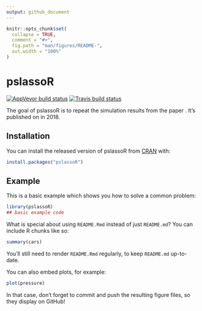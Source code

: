 ```yaml
---
output: github_document
---
```


<!-- README.md is generated from README.Rmd. Please edit that file -->

```r
knitr::opts_chunk$set(
  collapse = TRUE,
  comment = "#>",
  fig.path = "man/figures/README-",
  out.width = "100%"
)
```
# pslassoR

<!-- badges: start -->
[![AppVeyor build status](https://ci.appveyor.com/api/projects/status/github/JianqiaoWang/pslasso?branch=master&svg=true)](https://ci.appveyor.com/project/JianqiaoWang/pslasso)
[![Travis build status](https://travis-ci.org/JianqiaoWang/pslassoR.svg?branch=master)](https://travis-ci.org/JianqiaoWang/pslassoR)
<!-- badges: end -->

The goal of pslassoR is to repeat the simulation results from the paper \textbf{Precision Lasso: accounting for correlations and linear dependencies in high-dimensional genomic data.}. It's published on \textit{Bioinformatics} in 2018. \url{https://www.ncbi.nlm.nih.gov/pubmed/30184048}

## Installation

You can install the released version of pslassoR from [CRAN](https://CRAN.R-project.org) with:

``` r
install.packages("pslassoR")
```

## Example

This is a basic example which shows you how to solve a common problem:

```r
library(pslassoR)
## basic example code
```

What is special about using `README.Rmd` instead of just `README.md`? You can include R chunks like so:

```r
summary(cars)
```

You'll still need to render `README.Rmd` regularly, to keep `README.md` up-to-date.

You can also embed plots, for example:

```r
plot(pressure)
```

In that case, don't forget to commit and push the resulting figure files, so they display on GitHub!
